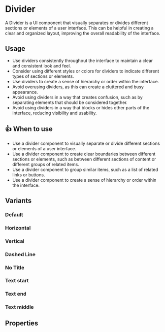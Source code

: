 
# Divider

A Divider is a UI component that visually separates or divides different sections or elements of a user interface.
This can be helpful in creating a clear and organized layout, improving the overall readability of the interface.

## Usage

- Use dividers consistently throughout the interface to maintain a clear and consistent look and feel.
- Consider using different styles or colors for dividers to indicate different types of sections or elements.
- Use dividers to create a sense of hierarchy or order within the interface.
- Avoid overusing dividers, as this can create a cluttered and busy appearance.
- Avoid using dividers in a way that creates confusion, such as by separating elements that should be considered together.
- Avoid using dividers in a way that blocks or hides other parts of the interface, reducing visibility and usability.

## 👍 When to use

- Use a divider component to visually separate or divide different sections or elements of a user interface.
- Use a divider component to create clear boundaries between different sections or elements, such as between different sections of content or different groups of related items.
- Use a divider component to group similar items, such as a list of related links or buttons.
- Use a divider component to create a sense of hierarchy or order within the interface.

## Variants

### Default

<Canvas>
  <Story of={DividerStories.Default}/>
</Canvas>

### Horizontal

<Canvas>
  <Story of={DividerStories.Horizontal}/>
</Canvas>

### Vertical

<Canvas>
  <Story of={DividerStories.Vertical}/>
</Canvas>

### Dashed Line

<Canvas>
  <Story of={DividerStories.DashedLine} />
</Canvas>

### No Title

<Canvas>
  <Story of={DividerStories.NoTitle} />
</Canvas>

### Text start

<Canvas>
  <Story of={DividerStories.TextStart} />
</Canvas>

### Text end

<Canvas>
  <Story of={DividerStories.TextEnd} />
</Canvas>

### Text middle

<Canvas>
  <Story of={DividerStories.TextMiddle} />
</Canvas>

## Properties

<ArgTypes of="bq-divider" />
